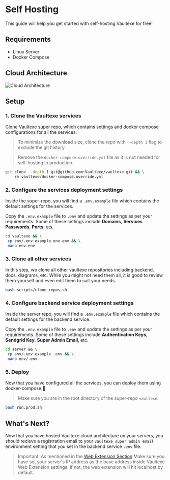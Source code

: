 # Self Hosting

This guide will help you get started with self-hosting Vaultexe for free!

## Requirements

- Linux Server
- Docker Compose

## Cloud Architecture

![Cloud Architecture](../public/cloud.drawio.png)

## Setup

### 1. Clone the Vaultexe services

Clone Vaultexe super repo, which contains settings and docker compose configurations for all the services.

> To minimize the download size, clone the repo with `--depth 1` flag to exclude the git history.

> Remove the `docker-compose.override.yml` file as it is not needed for self-hosting in production.

```bash
git clone --depth 1 git@github.com:Vaultexe/vaultexe.git && \
    rm vaultexe/docker-compose.override.yml
```

### 2. Configure the services deployment settings

Inside the super-repo, you will find a `.env.example` file which contains the default settings for the services.

Copy the `.env.example` file to `.env` and update the settings as per your requirements. Some of these settings include **Domains**, **Services Passwords**, **Ports**, ets.

```bash
cd vaultexe && \
 cp env/.env.example env.env && \
 nano env.env
```

### 3. Clone all other services

In this step, we clone all other vaultexe repositories including backend, docs, diagrams, etc. While you might not need them all, it is good to review them yourself and even edit them to suit your needs.

```bash
bash scripts/clone-repos.sh
```

### 4. Configure backend service deployment settings

Inside the server repo, you will find a `.env.example` file which contains the default settings for the backend service.

Copy the `.env.example` file to `.env` and update the settings as per your requirements. Some of these settings include **Authentication Keys**, **Sendgrid Key**, **Super Admin Email**, etc.

```bash
cd server && \
 cp env/.env.example .env && \
 nano env/.env
```

### 5. Deploy

Now that you have configured all the services, you can deploy them using docker-compose 🥳.

> Make sure you are in the root directory of the super-repo `vaultexe`.

```bash
bash run.prod.sh
```

## What's Next?

Now that you have hosted Vaultexe cloud architecture on your servers, you should recieve a registration email to your `vaultexe super admin email` environment setting that you set in the backend service `.env` file.

> Important: As mentioned in the [Web Extension Section](/web-extension)
> Make sure you have set your server's IP address as the base address inside Vaultexe Web Extension settings.
> If not, the web extension will hit localhost by default.
